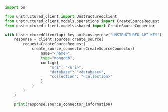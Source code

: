 ```python Python SDK
import os

from unstructured_client import UnstructuredClient
from unstructured_client.models.operations import CreateSourceRequest
from unstructured_client.models.shared import CreateSourceConnector

with UnstructuredClient(api_key_auth=os.getenv("UNSTRUCTURED_API_KEY")) as client:
    response = client.sources.create_source(
        request=CreateSourceRequest(
            create_source_connector=CreateSourceConnector(
                name="<name>",
                type="mongodb",
                config={
                    "uri": "<uri>",
                    "database": "<database>",
                    "collection": "<collection>"
                }
            )
        )
    )

    print(response.source_connector_information)
```